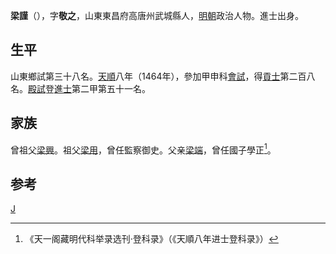'''梁謹'''（{{bd|1428年||？}}），字'''敬之'''，山東東昌府高唐州武城縣人，[[明朝|明朝]]政治人物。進士出身。

== 生平 ==
山東鄉試第三十八名。[[天顺_(明朝)|天順]]八年（1464年），參加甲申科[[會試|會試]]，得[[貢士|貢士]]第二百八名。[[殿試|殿試]]登[[進士|進士]]第二甲第五十一名。

== 家族 ==
曾祖父[[梁興|梁興]]。祖父[[梁用|梁用]]，曾任監察御史。父亲[[梁端|梁端]]，曾任國子學正<ref>《天一阁藏明代科举录选刊·登科录》（《天順八年进士登科录》）</ref>。

== 参考 ==
{{reflist}}

{{天順八年甲申科殿試金榜}}

{{Authority control}}
{{DEFAULTSORT:Liang梁}}
[[Category:梁姓|J]]

{{明朝人物小作品}}